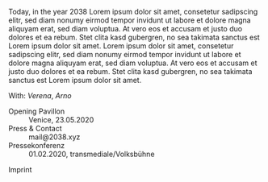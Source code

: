 <MainVideo vimeoId="377279542"/>

<p color="blue">
Today, in the year 2038 Lorem ipsum dolor sit amet, consetetur sadipscing elitr, sed diam nonumy eirmod tempor invidunt ut labore et dolore magna aliquyam erat, sed diam voluptua. At vero eos et accusam et justo duo dolores et ea rebum. Stet clita kasd gubergren, no sea takimata sanctus est Lorem ipsum dolor sit amet. Lorem ipsum dolor sit amet, consetetur sadipscing elitr, sed diam nonumy eirmod tempor invidunt ut labore et dolore magna aliquyam erat, sed diam voluptua. At vero eos et accusam et justo duo dolores et ea rebum. Stet clita kasd gubergren, no sea takimata sanctus est Lorem ipsum dolor sit amet.
</p>

With: _Verena_, _Arno_

<dl>
  <dt>Opening Pavillon</dt>
  <dd>Venice, 23.05.2020</dd>
  <dt>Press & Contact</dt>
  <dd>mail@2038.xyz</dd>
  <dt>Pressekonferenz</dt>
  <dd>01.02.2020, &#8203;transmediale/&#8203;Volksbühne</dd>
</dl>

<p>
<Link to="/imprint">Imprint</Link>
</p>

<iCal />
